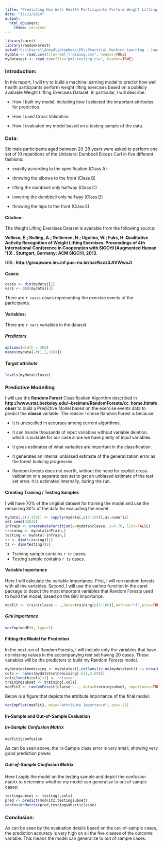 ```yaml
---
title: "Predicting How Well Health Participants Perform Weight Lifting Exercises"
date: "17/11/2014"
output:
  html_document:
    theme: cerulean
---
```


<!-- For more info on RMarkdown see http://rmarkdown.rstudio.com/ -->

<!-- Enter the code required to load your data in the space below. The data will be loaded but the line of code won't show up in your write up (echo=FALSE) in order to save space-->
```r
library(caret)
library(randomForest)
setwd("C:\\Users\\Ahmad\\Dropbox\\PD\\Practical Machine Learning - Coursera\\Project")
mydata <- read.csv(file="pml-training.csv", header=TRUE)
mydatatest <- read.csv(file="pml-testing.csv", header=TRUE)
```

<!-- In the remainder of the document, add R code chunks as needed -->

### Introduction:

In this report, I will try to build a machine learning model to predict how well health participants perform weight lifting exercises based on a publicly available Weight Lifting Exercises Dataset. In particular, I will describe:

- How I built my model, including how I selected the important attributes for prediction. 

- How I used Cross Validation.

- How I evaluated my model based on a testing sample of the data. 


### Data:

Six male participants aged between 20-28 years were asked to perform one set of 10 repetitions of the Unilateral Dumbbell Biceps Curl in five different fashions: 

- exactly according to the specification (Class A)

- throwing the elbows to the front (Class B)

- lifting the dumbbell only halfway (Class C)

- lowering the dumbbell only halfway (Class D)  

- throwing the hips to the front (Class E)


#### Citation:

The Weight Lifting Exercises Dataset is available from the following source:

**Velloso, E.; Bulling, A.; Gellersen, H.; Ugulino, W.; Fuks, H. Qualitative Activity Recognition of Weight Lifting Exercises. Proceedings of 4th International Conference in Cooperation with SIGCHI (Augmented Human '13) . Stuttgart, Germany: ACM SIGCHI, 2013.**

URL: **http://groupware.les.inf.puc-rio.br/har#ixzz3JtVWwoJt**


#### Cases:

 
```r
cases <- dim(mydata)[1]
vars <- dim(mydata)[2]
```

There are `r cases` cases representing the exercise events of the participants. 

#### Variables: 

There are `r vars` variables in the dataset. 

##### Predictors

```r
options(width = 300)
names(mydata[-c(1,2,160)])
```

##### Target attribute
```r
levels(mydata$classe)
```

### Predictive Modelling

I will use the **Random Forest** Classification Algorithm described in **http://www.stat.berkeley.edu/~breiman/RandomForests/cc_home.htm#ooberr** to build a Predictive Model based on the exercise events data to predict the **classe** variable. The reason I chose Random Forest is because:

- It is unexcelled in accuracy among current algorithms.

- It can handle thousands of input variables without variable deletion, which is suitable for our case since we have plenty of input variables. 

- It gives estimates of what variables are important in the classification.

- It generates an internal unbiased estimate of the generalization error as the forest building progresses.

- Random forests does not overfit, without the need for explicit cross-validation or a separate test set to get an unbiased estimate of the test set error. It is estimated internally, during the run. 

#### Creating Training / Testing Samples

I will have 70% of the original dataset for training the model and use the remaining 30% of the data for evaluating the model. 

```r
mydata[,c(3:159)] <- sapply(mydata[,c(3:159)],as.numeric)
set.seed(33833)
inTrain <- createDataPartition(y=mydata$classe, p=0.70, list=FALSE)
training <- mydata[inTrain,]
testing <- mydata[-inTrain,]
tr <- dim(training)[1]
ts <- dim(testing)[1]
```

- Training sample contains `r tr` cases.
- Testing sample contains `r ts` cases.

#### Variable Importance

Here I will calculate the variable importance. First, I will run random forests with all the variables. Second, I will use the varImp function in the caret package to depict the most important variables that Random Forests used to build the model, based on the Gini Importance. 

```r
modFit <- train(classe ~ .,data=training[c(3:160)],method="rf",prox=TRUE)
```

##### Gini importance

```r
varImp(modFit, type=2)
```


#### Fitting the Model for Prediction 

In the next run of Random Forests, I will include only the variables that have no missing values in the accompanying test set having 20 cases. These variables will be the predictors to build my Random Forests model.   

```r
mydatatestnomissing <- mydatatest[,colSums(is.na(mydatatest)) != nrow(mydatatest)]
cols <- names(mydatatestnomissing[-c(1,2,60)])
cols[length(cols)+1] <- "classe"
trainingsubset <- training[,cols]
modFit2 <- randomForest(classe ~ ., data=trainingsubset, importance=TRUE, proximity=TRUE)
```

Below is a figure that depicts the attribute importance of the final model:
```r
varImpPlot(modFit2, main="Attribute Importance", cex=.75)
```


#### In-Sample and Out-of-Sample Evaluation

##### In-Sample Confusion Matrix

```r
modFit2$confusion
```

As can be seen above, the In-Sample class error is very small, showing very good prediction power.  

##### Out-of-Sample Confusion Matrix

Here I apply the model on the testing sample and depict the confusion matrix to determine whether my model can generalize to out of sample cases: 

```r
testingsubset <- testing[,cols]
pred <- predict(modFit2,testingsubset)
confusionMatrix(pred,testingsubset$classe)

```


### Conclusion:

As can be seen by the evaluation details based on the out-of-sample cases, the prediction accuracy is very high on all the five classes of the outcome variable. This means the model can generalize to out of sample cases.

       

